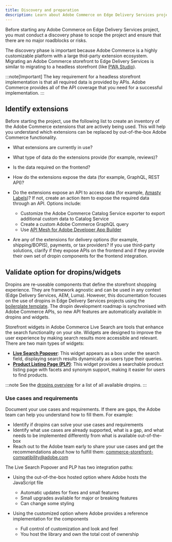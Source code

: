 ```yaml
---
title: Discovery and preparation
description: Learn about Adobe Commerce on Edge Delivery Services project requirements, data validation, dropins, and Luma Bridge.
---
```


Before starting any Adobe Commerce on Edge Delivery Services project, you must conduct a discovery phase to scope the project and ensure that there are no major roadblocks or risks.

The discovery phase is important because Adobe Commerce is a highly customizable platform with a large thid-party extension ecosystem. Migrating an Adobe Commerce storefront to Edge Delivery Services is similar to migrating to a headless storefront (like [PWA Studio](https://developer.adobe.com/commerce/pwa-studio)).

:::note[Important]
The key requirement for a headless storefront implementation is that all required data is provided by APIs. Adobe Commerce provides all of the API coverage that you need for a successful implementation.
:::

## Identify extensions

Before starting the project, use the following list to create an inventory of the Adobe Commerce extensions that are actively being used. This will help you understand which extensions can be replaced by out-of-the-box Adobe Commerce functionality.

* What extensions are currently in use?

* What type of data do the extensions provide (for example, reviews)?

* Is the data required on the frontend?
    
* How do the extensions expose the data (for example, GraphQL, REST API)?

* Do the extensions expose an API to access data (for example, [Amasty Labels](https://amasty.com/docs/doku.php?id=magento_2:product_labels))? If not, create an action item to expose the required data through an API. Options include:

  * Customize the Adobe Commerce Catalog Service exporter to export additional custom data to Catalog Service
  * Create a custom Adobe Commerce GraphQL query
  * Use [API Mesh for Adobe Developer App Builder](https://developer.adobe.com/graphql-mesh-gateway/)

* Are any of the extensions for delivery options (for example, shipping/BOPIS), payments, or tax providers? If you use third-party solutions, clarify if they expose APIs on the frontend and if they provide their own set of dropin components for the frontend integration.

## Validate option for dropins/widgets

Dropins are re-useable components that define the storefront shopping experience. They are framework agnostic and can be used in any context (Edge Delivery Services, AEM, Luma). However, this documentation focuses on the use of dropins in Edge Delivery Services projects using the [boilerplate template](https://github.com/hlxsites/aem-boilerplate-commerce). The dropin development roadmap is synchronised with Adobe Commerce APIs, so new API features are automatically available in dropins and widgets.

Storefront widgets in Adobe Commerce Live Search are tools that enhance the search functionality on your site. Widgets are designed to improve the user experience by making search results more accessible and relevant. There are two main types of widgets:

* **[Live Search Popover](https://experienceleague.adobe.com/en/docs/commerce-merchant-services/live-search/live-search-storefront/storefront-popover)**: This widget appears as a box under the search field, displaying search results dynamically as users type their queries.
* **[Product Listing Page (PLP)](https://experienceleague.adobe.com/en/docs/commerce-merchant-services/live-search/live-search-storefront/plp-styling)**: This widget provides a searchable product listing page with facets and synonym support, making it easier for users to find products.

:::note
See the [dropins overview](/dropins/all/introduction/) for a list of all available dropins.
:::

### Use cases and requirements

Document your use cases and requirements. If there are gaps, the Adobe team can help you understand how to fill them. For example:

* Identify if dropins can solve your use cases and requirements
* Identify what use cases are already supported, what is a gap, and what needs to be implemented differently from what is available out-of-the-box
* Reach out to the Adobe team early to share your use cases and get the recommendations about how to fulfill them: [commerce-storefront-compatibility@adobe.com](mailto:commerce-storefront-compatibility@adobe.com)

The Live Search Popover and PLP has two integration paths:

* Using the out-of-the-box hosted option where Adobe hosts the JavaScript file
  
    * Automatic updates for fixes and small features
    * Small upgrades available for major or breaking features
    * Can change some styling

* Using the customized option where Adobe provides a reference implementation for the components

    * Full control of customization and look and feel
    * You host the library and own the total cost of ownership
